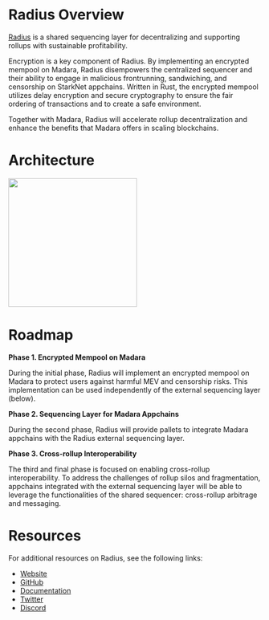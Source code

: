 # Radius Overview

[Radius](https://theradius.xyz) is a shared sequencing layer for decentralizing and supporting rollups with sustainable profitability.

Encryption is a key component of Radius. By implementing an encrypted mempool on Madara, Radius disempowers the centralized sequencer and their ability to engage in malicious frontrunning, sandwiching, and censorship on StarkNet appchains. Written in Rust, the encrypted mempool utilizes delay encryption and secure cryptography to ensure the fair ordering of transactions and to create a safe environment.

Together with Madara, Radius will accelerate rollup decentralization and enhance the benefits that Madara offers in scaling blockchains.

# Architecture

<img
  src="https://raw.githubusercontent.com/radiusxyz/material/main/architecture_for_madara.png"
  height="256"
/>

# Roadmap

**Phase 1. Encrypted Mempool on Madara**

During the initial phase, Radius will implement an encrypted mempool on Madara to protect users against harmful MEV and censorship risks. This implementation can be used independently of the external sequencing layer (below).

**Phase 2. Sequencing Layer for Madara Appchains**

During the second phase, Radius will provide pallets to integrate Madara appchains with the Radius external sequencing layer.

**Phase 3. Cross-rollup Interoperability**

The third and final phase is focused on enabling cross-rollup interoperability. To address the challenges of rollup silos and fragmentation, appchains integrated with the external sequencing layer will be able to leverage the functionalities of the shared sequencer: cross-rollup arbitrage and messaging.

# Resources

For additional resources on Radius, see the following links:

- [Website](https://theradius.xyz)
- [GitHub](https://github.com/radiusxyz)
- [Documentation](https://docs.theradius.xyz/overview/introduction-to-radius)
- [Twitter](https://twitter.com/radius_xyz)
- [Discord](https://discord.com/invite/wdS6k4wz9H)
